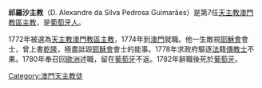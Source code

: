 '''祁羅沙主教'''（D. Alexandre da Silva Pedrosa Guimarães）是第7任[[天主教澳門教區|天主教澳門教區]][[主教|主教]]，是[[葡萄牙人|葡萄牙人]]。

1772年被選為[[天主教澳門教區|天主教澳門教區]][[主教|主教]]，1774年到[[澳門|澳門]]就職。他一生敵視[[耶穌會|耶穌會]]會士，曾上書[[乾隆|乾隆]]，極盡詆毀[[耶穌會|耶穌會]]會士的能事。1778年求政府驅逐[[法國|法]]籍[[傳教士|傳教士]]不果。1780年奉召回[[歐洲|歐洲]]述職，留在[[葡萄牙|葡萄牙]]不返。1782年辭職後死於[[葡萄牙|葡萄牙]]。

{{天主教澳門教區主教}}

{{Reli-bio-stub}}
[[Category:澳門天主教徒|Category:澳門天主教徒]]